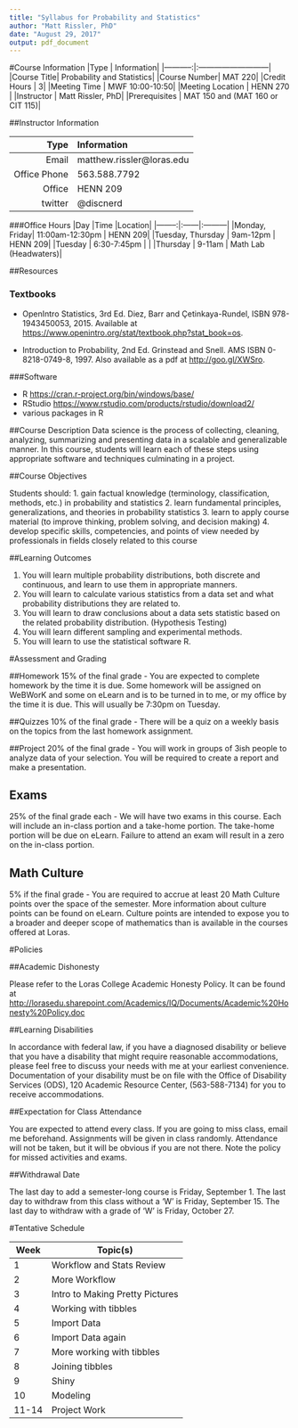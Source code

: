 ```yaml
---
title: "Syllabus for Probability and Statistics"
author: "Matt Rissler, PhD"
date: "August 29, 2017"
output: pdf_document
---
```


#Course Information
|Type        | Information|
|-----------:|:---------------------------|
|Course Title| Probability and Statistics|
|Course Number| MAT 220|
|Credit Hours | 3|
|Meeting Time | MWF 10:00-10:50|
|Meeting Location | HENN 270 |
|Instructor | Matt Rissler, PhD|
|Prerequisites | MAT 150 and (MAT 160 or CIT 115)|

##Instructor Information

|Type        | Information|
|-----------:|:---------------------------|
|Email| matthew.rissler@loras.edu|
|Office Phone | 563.588.7792 |
|Office | HENN 209 |
|twitter  | @discnerd |

###Office Hours
|Day     |Time   |Location|
|--------:|:------|:---------|
|Monday, Friday| 11:00am-12:30pm | HENN 209|
|Tuesday, Thursday | 9am-12pm | HENN 209|
|Tuesday | 6:30-7:45pm | |
|Thursday | 9-11am | Math Lab (Headwaters)|


##Resources

### Textbooks

* OpenIntro Statistics, 3rd Ed. Diez, Barr and Ҫetinkaya-Rundel, ISBN 978-1943450053, 2015. Available at <https://www.openintro.org/stat/textbook.php?stat_book=os>.

* Introduction to Probability, 2nd Ed. Grinstead and Snell. AMS ISBN 0-8218-0749-8, 1997. Also available as a pdf at <http://goo.gl/XWSro>.



###Software

* R   <https://cran.r-project.org/bin/windows/base/>
* RStudio  <https://www.rstudio.com/products/rstudio/download2/>
* various packages in R
          

##Course Description
Data science is the process of collecting, cleaning, analyzing, summarizing and presenting data in a scalable and generalizable manner. In this course, students will learn each of these steps using appropriate software and techniques culminating in a project.

##Course Objectives

Students should:
1.	gain factual knowledge (terminology, classification, methods, etc.) in probability and statistics
2.	learn fundamental principles, generalizations, and theories in probability statistics
3.	learn to apply course material (to improve thinking, problem solving, and decision making)
4.	develop specific skills, competencies, and points of view needed by professionals in fields closely related to this course


##Learning Outcomes

1.  You will learn multiple probability distributions, both discrete and continuous, and learn to use them in appropriate manners.
2.	You will learn to calculate various statistics from a data set and what probability distributions they are related to.
3.	You will learn to draw conclusions about a data sets statistic based on the related probability distribution. (Hypothesis Testing)
4.	You will learn different sampling and experimental methods.
5.	You will learn to use the statistical software R.


#Assessment and Grading

##Homework
15% of the final grade - You are expected to complete homework by the time it is due.  Some homework will be assigned on WeBWorK and some on eLearn and is to be turned in to me, or my office by the time it is due.  This will usually be 7:30pm on Tuesday.

##Quizzes
10% of the final grade - There will be a quiz on a weekly basis on the topics from the last homework assignment.

##Project
20% of the final grade - You will work in groups of 3ish people to analyze data of your selection.  You will be required to create a report and make a presentation.

## Exams
25% of the final grade each - We will have two exams in this course. Each will include an in-class portion and a take-home portion. The take-home portion will be due on eLearn.   Failure to attend an exam will result in a zero on the in-class portion.

## Math Culture
5% if the final grade - You are required to accrue at least 20 Math Culture points over the space of the semester.  More information about culture points can be found on eLearn. Culture points are intended to expose you to a broader and deeper scope of mathematics than is available in the courses offered at Loras.

#Policies

##Academic Dishonesty 

Please refer to the Loras College Academic Honesty Policy.  It can be found at <http://lorasedu.sharepoint.com/Academics/IQ/Documents/Academic%20Honesty%20Policy.doc>

##Learning Disabilities

In accordance with federal law, if you have a diagnosed disability or believe that you have a disability that might require reasonable accommodations, please feel free to discuss your needs with me at your earliest convenience.  Documentation of your disability must be on file with the Office of Disability Services (ODS), 120 Academic Resource Center, (563-588-7134) for you to receive accommodations. 

##Expectation for Class Attendance

You are expected to attend every class.  If you are going to miss class, email me beforehand.  Assignments will be given in class randomly.  Attendance will not be taken, but it will be obvious if you are not there. Note the policy for missed activities and exams.

##Withdrawal Date

The last day to add a semester-long course is Friday, September 1. The last day to withdraw from this class without a ‘W’ is Friday, September 15. The last day to withdraw with a grade of ‘W’ is Friday, October 27.


#Tentative Schedule


|Week| Topic(s)|
|----|---------|
| 1  | Workflow and Stats Review|
| 2  | More Workflow |
| 3  | Intro to Making Pretty Pictures |
| 4  | Working with tibbles |
| 5  | Import Data |
| 6  | Import Data again |
| 7  | More working with tibbles |
| 8  | Joining tibbles |
| 9  | Shiny |
| 10 | Modeling |
| 11-14 | Project Work |





